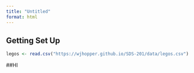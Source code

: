 ```yaml
---
title: "Untitled"
format: html
---
```

## Getting Set Up
```r
legos <- read.csv("https://wjhopper.github.io/SDS-201/data/legos.csv")
```

##HI
